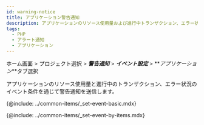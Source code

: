 ```yaml
---
id: warning-notice
title: アプリケーション警告通知
description: アプリケーションのリソース使用量および進行中トランザクション、エラー状況のイベント条件を通じて警告通知を送信します。
tags:
  - PHP
  - アラート通知
  - アプリケーション
---
```


ホーム画面 > プロジェクト選択 > **_警告通知_** > **_イベント設定_** > **_アプリケーション_**タブ選択

アプリケーションのリソース使用量と進行中のトランザクション、エラー状況のイベント条件を通じて警告通知を送信します。

<ImgLang img='set-events-app.png' desc='イベント設定 - アプリケーション' />

{@include: ../common-items/_set-event-basic.mdx}  

{@include: ../common-items/_set-event-by-items.mdx}
